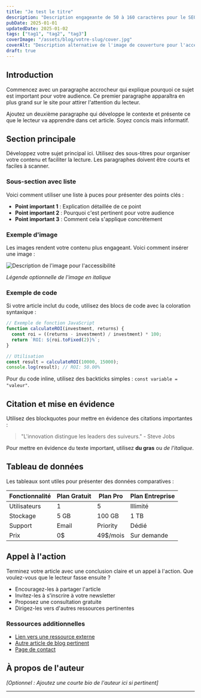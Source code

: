```yaml
---
title: "Je test le titre"
description: "Description engageante de 50 à 160 caractères pour le SEO et les aperçus sur les réseaux sociaux."
pubDate: 2025-01-01
updatedDate: 2025-01-02
tags: ["tag1", "tag2", "tag3"]
coverImage: "/assets/blog/votre-slug/cover.jpg"
coverAlt: "Description alternative de l'image de couverture pour l'accessibilité"
draft: true
---
```



## Introduction

Commencez avec un paragraphe accrocheur qui explique pourquoi ce sujet est important pour votre audience. Ce premier paragraphe apparaîtra en plus grand sur le site pour attirer l'attention du lecteur.

Ajoutez un deuxième paragraphe qui développe le contexte et présente ce que le lecteur va apprendre dans cet article. Soyez concis mais informatif.

## Section principale

Développez votre sujet principal ici. Utilisez des sous-titres pour organiser votre contenu et faciliter la lecture. Les paragraphes doivent être courts et faciles à scanner.

### Sous-section avec liste

Voici comment utiliser une liste à puces pour présenter des points clés :

- **Point important 1** : Explication détaillée de ce point
- **Point important 2** : Pourquoi c'est pertinent pour votre audience
- **Point important 3** : Comment cela s'applique concrètement

### Exemple d'image

Les images rendent votre contenu plus engageant. Voici comment insérer une image :

![Description de l'image pour l'accessibilité](/assets/blog/votre-slug/exemple-image.jpg)

*Légende optionnelle de l'image en italique*

### Exemple de code

Si votre article inclut du code, utilisez des blocs de code avec la coloration syntaxique :

```javascript
// Exemple de fonction JavaScript
function calculateROI(investment, returns) {
  const roi = ((returns - investment) / investment) * 100;
  return `ROI: ${roi.toFixed(2)}%`;
}

// Utilisation
const result = calculateROI(10000, 15000);
console.log(result); // ROI: 50.00%
```

Pour du code inline, utilisez des backticks simples : `const variable = "valeur"`.

## Citation et mise en évidence

Utilisez des blockquotes pour mettre en évidence des citations importantes :

> "L'innovation distingue les leaders des suiveurs." - Steve Jobs

Pour mettre en évidence du texte important, utilisez **du gras** ou *de l'italique*.

## Tableau de données

Les tableaux sont utiles pour présenter des données comparatives :

| Fonctionnalité | Plan Gratuit | Plan Pro | Plan Entreprise |
|----------------|--------------|----------|-----------------|
| Utilisateurs   | 1            | 5        | Illimité        |
| Stockage       | 5 GB         | 100 GB   | 1 TB            |
| Support        | Email        | Priority | Dédié           |
| Prix           | 0$           | 49$/mois | Sur demande     |

## Appel à l'action

Terminez votre article avec une conclusion claire et un appel à l'action. Que voulez-vous que le lecteur fasse ensuite ?

- Encouragez-les à partager l'article
- Invitez-les à s'inscrire à votre newsletter
- Proposez une consultation gratuite
- Dirigez-les vers d'autres ressources pertinentes

### Ressources additionnelles

- [Lien vers une ressource externe](https://example.com)
- [Autre article de blog pertinent](/blog/autre-article)
- [Page de contact](/contact)

## À propos de l'auteur

*[Optionnel : Ajoutez une courte bio de l'auteur ici si pertinent]*

---


